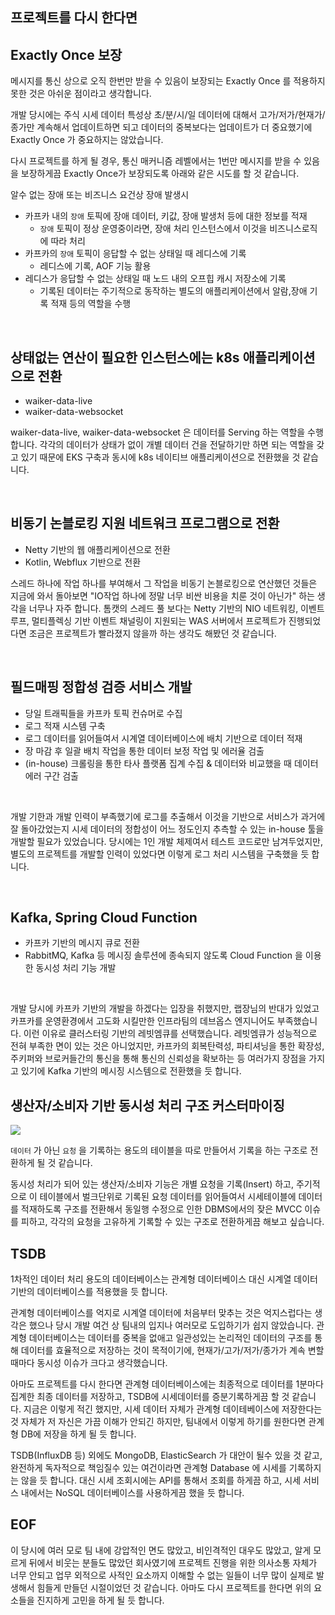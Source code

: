## 프로젝트를 다시 한다면



## Exactly Once 보장

메시지를 통신 상으로 오직 한번만 받을 수 있음이 보장되는 Exactly Once 를 적용하지 못한 것은 아쉬운 점이라고 생각합니다. 

개발 당시에는 주식 시세 데이터 특성상 초/분/시/일 데이터에 대해서 고가/저가/현재가/종가만 계속해서 업데이트하면 되고  데이터의 중복보다는 업데이트가 더 중요했기에 Exactly Once 가 중요하지는 않았습니다.<br/>

다시 프로젝트를 하게 될 경우, 통신 매커니즘 레벨에서는 1번만 메시지를 받을 수 있음을 보장하게끔 Exactly Once가 보장되도록 아래와 같은 시도를 할 것 같습니다. <br/>

알수 없는 장애 또는 비즈니스 요건상 장애 발생시 

- 카프카 내의 `장애` 토픽에 장애 데이터, 키값, 장애 발생처 등에 대한 정보를 적재
  - `장애` 토픽이 정상 운영중이라면, 장애 처리 인스턴스에서 이것을 비즈니스로직에 따라 처리
- 카프카의 `장애` 토픽이 응답할 수 없는 상태일 때 레디스에 기록
  - 레디스에 기록, AOF 기능 활용
- 레디스가 응답할 수 없는 상태일 때 노드 내의 오프힙 캐시 저장소에 기록
  - 기록된 데이터는 주기적으로 동작하는 별도의 애플리케이션에서 알람,장애 기록 적재 등의 역할을 수행

<br/>



## 상태없는 연산이 필요한 인스턴스에는 k8s 애플리케이션으로 전환

- waiker-data-live
- waiker-data-websocket

waiker-data-live, waiker-data-websocket 은 데이터를 Serving 하는 역할을 수행합니다. 각각의 데이터가 상태가 없이 개별 데이터 건을 전달하기만 하면 되는 역할을 갖고 있기 때문에 EKS 구축과 동시에 k8s 네이티브 애플리케이션으로 전환했을 것 같습니다. <br/>

<br/>



## 비동기 논블로킹 지원 네트워크 프로그램으로 전환

- Netty 기반의 웹 애플리케이션으로 전환
- Kotlin, Webflux 기반으로 전환

스레드 하나에 작업 하나를 부여해서 그 작업을 비동기 논블로킹으로 연산했던 것들은 지금에 와서 돌아보면 "IO작업 하나에 정말 너무 비싼 비용을 치룬 것이 아닌가" 하는 생각을 너무나 자주 합니다. 톰캣의 스레드 풀 보다는 Netty 기반의 NIO 네트워킹, 이벤트 루프, 멀티플렉싱 기반 이벤트 채널링이 지원되는 WAS 서버에서 프로젝트가 진행되었다면 조금은 프로젝트가 빨라졌지 않을까 하는 생각도 해봤던 것 같습니다.<br/>

<br/>



## 필드매핑 정합성 검증 서비스 개발

- 당일 트래픽들을 카프카 토픽 컨슈머로 수집
- 로그 적재 시스템 구축
- 로그 데이터를 읽어들여서 시계열 데이터베이스에 배치 기반으로 데이터 적재
- 장 마감 후 일괄 배치 작업을 통한 데이터 보정 작업 및 에러율 검출
- (in-house) 크롤링을 통한 타사 플랫폼 집계 수집 & 데이터와 비교했을 때 데이터 에러 구간 검출

<br/>

개발 기한과 개발 인력이 부족했기에 로그를 추출해서 이것을 기반으로 서비스가 과거에 잘 돌아갔었는지 시세 데이터의 정합성이 어느 정도인지 추측할 수 있는 in-house 툴을 개발할 필요가 있었습니다. 당시에는 1인 개발 체제여서 테스트 코드로만 남겨두었지만, 별도의 프로젝트를 개발할 인력이 있었다면 이렇게 로그 처리 시스템을 구축했을 듯 합니다.<br/>

<br/>



## Kafka, Spring Cloud Function

- 카프카 기반의 메시지 큐로 전환
- RabbitMQ, Kafka 등 메시징 솔루션에 종속되지 않도록 Cloud Function 을 이용한 동시성 처리 기능 개발

<br/>

개발 당시에 카프카 기반의 개발을 하겠다는 입장을 취했지만, 랩장님의 반대가 있었고 카프카를 운영환경에서 고도화 시킬만한 인프라팀의 데브옵스 엔지니어도 부족했습니다. 이런 이유로 클러스터링 기반의 레빗엠큐를 선택했습니다. 레빗엠큐가 성능적으로 전혀 부족한 면이 있는 것은 아니었지만, 카프카의 회복탄력성, 파티셔닝을 통한 확장성, 주키퍼와 브로커들간의 통신을 통해 통신의 신뢰성을 확보하는 등 여러가지 장점을 가지고 있기에 Kafka 기반의 메시징 시스템으로 전환했을 듯 합니다.<br/>



## 생산자/소비자 기반 동시성 처리 구조 커스터마이징

![](./img/message-queue-usage/instance.png)

`데이터` 가 아닌 `요청` 을 기록하는 용도의 테이블을 따로 만들어서 기록을 하는 구조로 전환하게 될 것 같습니다. <br/>

동시성 처리가 되어 있는 생산자/소비자 기능은 개별 요청을 기록(Insert) 하고, 주기적으로 이 테이블에서 벌크단위로 기록된 요청 데이터를 읽어들여서 시세테이블에 데이터를 적재하도록 구조를 전환해서 동일행 수정으로 인한 DBMS에서의 잦은 MVCC 이슈를 피하고, 각각의 요청을 고유하게 기록할 수 있는 구조로 전환하게끔 해보고 싶습니다.<br/>



## TSDB

1차적인 데이터 처리 용도의 데이터베이스는 관계형 데이터베이스 대신 시계열 데이터 기반의 데이터베이스를 적용했을 듯 합니다.<br/>

관계형 데이터베이스를 억지로 시계열 데이터에 처음부터 맞추는 것은 억지스럽다는 생각은 했으나 당시 개발 여건 상 팀내의 입지나 여러모로 도입하기가 쉽지 않았습니다. 관계형 데이터베이스는 데이터를 중복을 없애고 일관성있는 논리적인 데이터의 구조를 통해 데이터를 효율적으로 저장하는 것이 목적이기에, 현재가/고가/저가/종가가 계속 변할 때마다 동시성 이슈가 크다고 생각했습니다.<br/>

아마도 프로젝트를 다시 한다면 관계형 데이터베이스에는 최종적으로 데이터를 1분마다 집계한 최종 데이터를 저장하고, TSDB에 시세데이터를 증분기록하게끔 할 것 같습니다. 지금은 이렇게 적긴 했지만, 시세 데이터 자체가 관계형 데이테베이스에 저장한다는 것 자체가 저 자신은 가끔 이해가 안되긴 하지만, 팀내에서 이렇게 하기를 원한다면 관계형 DB에 저장을 하게 될 듯 합니다.<br/>

TSDB(InfluxDB 등) 외에도 MongoDB, ElasticSearch 가 대안이 될수 있을 것 같고, 완전하게 독자적으로 책임질수 있는 여건이라면 관계형 Database 에 시세를 기록하지는 않을 듯 합니다. 대신 시세 조회시에는 API를 통해서 조회를 하게끔 하고, 시세 서비스 내에서는 NoSQL 데이터베이스를 사용하게끔 했을 듯 합니다.<br/>



## EOF

이 당시에 여러 모로 팀 내에 강압적인 면도 많았고, 비인격적인 대우도 많았고, 알게 모르게 뒤에서 비웃는 분들도 많았던 회사였기에 프로젝트 진행을 위한 의사소통 자체가 너무 안되고 업무 외적으로 사적인 요소까지 이해할 수 없는 일들이 너무 많이 실제로 발생해서 힘들게 만들던 시절이었던 것 같습니다. 아마도 다시 프로젝트를 한다면 위의 요소들을 진지하게 고민을 하게 될 듯 합니다.<br/>



